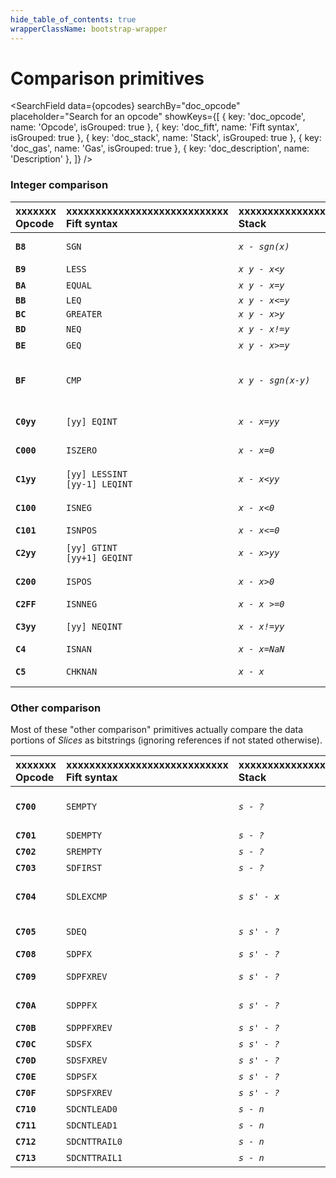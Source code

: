 ```yaml
---
hide_table_of_contents: true
wrapperClassName: bootstrap-wrapper
---
```



# Comparison primitives

<SearchField
  data={opcodes}
  searchBy="doc_opcode"
  placeholder="Search for an opcode"
  showKeys={[
    { key: 'doc_opcode', name: 'Opcode', isGrouped: true },
    { key: 'doc_fift', name: 'Fift syntax', isGrouped: true },
    { key: 'doc_stack', name: 'Stack', isGrouped: true },
    { key: 'doc_gas', name: 'Gas', isGrouped: true },
    { key: 'doc_description', name: 'Description' },
  ]}
/>

### Integer comparison

| xxxxxxx<br/>Opcode | xxxxxxxxxxxxxxxxxxxxxxxxxxxx<br/>Fift syntax | xxxxxxxxxxxxxxxxx<br/>Stack | xxxxxxxxxxxxxxxxxxxxxxxxxxxxxxxxxxxxxx<br/>Description | xxxx<br/>Gas |
|:-|:-|:-|:-|:-|
| **`B8`** | `SGN` | _`x - sgn(x)`_ | Computes the sign of an integer `x`:<br/>`-1` if `x<0`, `0` if `x=0`, `1` if `x>0`. | `18` |
| **`B9`** | `LESS` | _`x y - x<y`_ | Returns `-1` if `x<y`, `0` otherwise. | `18` |
| **`BA`** | `EQUAL` | _`x y - x=y`_ | Returns `-1` if `x=y`, `0` otherwise. | `18` |
| **`BB`** | `LEQ` | _`x y - x<=y`_ |  | `18` |
| **`BC`** | `GREATER` | _`x y - x>y`_ |  | `18` |
| **`BD`** | `NEQ` | _`x y - x!=y`_ | Equivalent to [`EQUAL`](#instr-equal) [`NOT`](#instr-not). | `18` |
| **`BE`** | `GEQ` | _`x y - x>=y`_ | Equivalent to [`LESS`](#instr-less) [`NOT`](#instr-not). | `18` |
| **`BF`** | `CMP` | _`x y - sgn(x-y)`_ | Computes the sign of `x-y`:<br/>`-1` if `x<y`, `0` if `x=y`, `1` if `x>y`.<br/>No integer overflow can occur here unless `x` or `y` is a `NaN`. | `18` |
| **`C0yy`** | `[yy] EQINT` | _`x - x=yy`_ | Returns `-1` if `x=yy`, `0` otherwise.<br/>`-2^7 <= yy < 2^7`. | `26` |
| **`C000`** | `ISZERO` | _`x - x=0`_ | Checks whether an integer is zero. Corresponds to Forth's `0=`. | `26` |
| **`C1yy`** | `[yy] LESSINT`<br/>`[yy-1] LEQINT` | _`x - x<yy`_ | Returns `-1` if `x<yy`, `0` otherwise.<br/>`-2^7 <= yy < 2^7`. | `26` |
| **`C100`** | `ISNEG` | _`x - x<0`_ | Checks whether an integer is negative. Corresponds to Forth's `0<`. | `26` |
| **`C101`** | `ISNPOS` | _`x - x<=0`_ | Checks whether an integer is non-positive. | `26` |
| **`C2yy`** | `[yy] GTINT`<br/>`[yy+1] GEQINT` | _`x - x>yy`_ | Returns `-1` if `x>yy`, `0` otherwise.<br/>`-2^7 <= yy < 2^7`. | `26` |
| **`C200`** | `ISPOS` | _`x - x>0`_ | Checks whether an integer is positive. Corresponds to Forth's `0>`. | `26` |
| **`C2FF`** | `ISNNEG` | _`x - x >=0`_ | Checks whether an integer is non-negative. | `26` |
| **`C3yy`** | `[yy] NEQINT` | _`x - x!=yy`_ | Returns `-1` if `x!=yy`, `0` otherwise.<br/>`-2^7 <= yy < 2^7`. | `26` |
| **`C4`** | `ISNAN` | _`x - x=NaN`_ | Checks whether `x` is a `NaN`. | `18` |
| **`C5`** | `CHKNAN` | _`x - x`_ | Throws an arithmetic overflow exception if `x` is a `NaN`. | `18/68` |

### Other comparison

Most of these "other comparison" primitives actually compare the data portions of _Slices_ as bitstrings (ignoring references if not stated otherwise).

| xxxxxxx<br/>Opcode | xxxxxxxxxxxxxxxxxxxxxxxxxxxx<br/>Fift syntax | xxxxxxxxxxxxxxxxx<br/>Stack | xxxxxxxxxxxxxxxxxxxxxxxxxxxxxxxxxxxxxx<br/>Description | xxxx<br/>Gas |
|:-|:-|:-|:-|:-|
| **`C700`** | `SEMPTY` | _`s - ?`_ | Checks whether a _Slice_ `s` is empty (i.e., contains no bits of data and no cell references). | `26` |
| **`C701`** | `SDEMPTY` | _`s - ?`_ | Checks whether _Slice_ `s` has no bits of data. | `26` |
| **`C702`** | `SREMPTY` | _`s - ?`_ | Checks whether _Slice_ `s` has no references. | `26` |
| **`C703`** | `SDFIRST` | _`s - ?`_ | Checks whether the first bit of _Slice_ `s` is a one. | `26` |
| **`C704`** | `SDLEXCMP` | _`s s' - x`_ | Compares the data of `s` lexicographically with the data of `s'`, returning `-1`, 0, or 1 depending on the result. | `26` |
| **`C705`** | `SDEQ` | _`s s' - ?`_ | Checks whether the data parts of `s` and `s'` coincide, equivalent to [`SDLEXCMP`](#instr-sdlexcmp) [`ISZERO`](#instr-iszero). | `26` |
| **`C708`** | `SDPFX` | _`s s' - ?`_ | Checks whether `s` is a prefix of `s'`. | `26` |
| **`C709`** | `SDPFXREV` | _`s s' - ?`_ | Checks whether `s'` is a prefix of `s`, equivalent to [`SWAP`](#instr-swap) [`SDPFX`](#instr-sdpfx). | `26` |
| **`C70A`** | `SDPPFX` | _`s s' - ?`_ | Checks whether `s` is a proper prefix of `s'` (i.e., a prefix distinct from `s'`). | `26` |
| **`C70B`** | `SDPPFXREV` | _`s s' - ?`_ | Checks whether `s'` is a proper prefix of `s`. | `26` |
| **`C70C`** | `SDSFX` | _`s s' - ?`_ | Checks whether `s` is a suffix of `s'`. | `26` |
| **`C70D`** | `SDSFXREV` | _`s s' - ?`_ | Checks whether `s'` is a suffix of `s`. | `26` |
| **`C70E`** | `SDPSFX` | _`s s' - ?`_ | Checks whether `s` is a proper suffix of `s'`. | `26` |
| **`C70F`** | `SDPSFXREV` | _`s s' - ?`_ | Checks whether `s'` is a proper suffix of `s`. | `26` |
| **`C710`** | `SDCNTLEAD0` | _`s - n`_ | Returns the number of leading zeroes in `s`. | `26` |
| **`C711`** | `SDCNTLEAD1` | _`s - n`_ | Returns the number of leading ones in `s`. | `26` |
| **`C712`** | `SDCNTTRAIL0` | _`s - n`_ | Returns the number of trailing zeroes in `s`. | `26` |
| **`C713`** | `SDCNTTRAIL1` | _`s - n`_ | Returns the number of trailing ones in `s`. | `26` |
